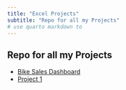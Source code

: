```yaml
---
title: "Excel Projects"
subtitle: "Repo for all my Projects"
# use quarto markdown to 
---
```


## Repo for all my Projects

-   [Bike Sales Dashboard](project0.qmd)
-   [Project 1](project1.qmd)